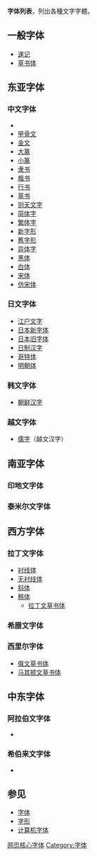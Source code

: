 {{Expand|time=2011-08-31}}
'''字体列表'''，列出各種文字字體。

==一般字体==
{{main|字体|字形}}
* [[速记|速记]]
* [[草书体|草书体]]

== 东亚字体 ==
=== 中文字体 ===
* {{main|CJK电脑字体列表|汉字字体风格}}
* [[甲骨文|甲骨文]]
* [[金文|金文]]
* [[大篆|大篆]]
* [[小篆|小篆]]
* [[隶书|隶书]]
* [[楷书|楷书]]
* [[行书|行书]]
* [[草书|草书]]
* [[则天文字|则天文字]]
* [[简体字|简体字]]
* [[繁体字|繁体字]]
* [[新字形|新字形]]
* [[舊字形|舊字形]]
* [[异体字|异体字]]
* [[黑体_(字体)|黑体]]
* [[白体_(字体)|白体]]
* [[宋体|宋体]]
* [[仿宋体|仿宋体]]

=== 日文字体 ===
{{main|日文字体列表}}
* [[江户文字|江户文字]]
* [[日本新字体|日本新字体]]
* [[日本旧字体|日本旧字体]]
* [[日文汉字#國字（和製漢字）|日制汉字]]
* [[黑体_(字体)|哥特体]]
* [[宋体|明朝体]]

=== 韩文字体 ===
{{main|韩文字体列表}}
* [[朝鲜汉字|朝鲜汉字]]

=== 越文字体 ===
{{main|越文字体列表}}
* [[儒字|儒字]]（越文汉字）

== 南亚字体 ==

=== 印地文字体 ===
{{main|印地文字体列表}}

=== 泰米尔文字体 ===
{{main|泰米尔文字体列表}}

== 西方字体 ==
=== 拉丁文字体 ===
{{main|拉丁文字体列表}}
* [[衬线体|衬线体]]
* [[无衬线体|无衬线体]]
* [[斜体|斜体]]
* [[粗体|粗体]]
** [[拉丁文草书体|拉丁文草书体]]

=== 希腊文字体 ===
{{main|俄文字体列表}}

=== 西里尔字体 ===
{{main|西里尔字体列表}}
* [[俄文草书体|俄文草书体]]
* [[马其顿文草书体|马其顿文草书体]]

== 中东字体 ==
=== 阿拉伯文字体 ===
* {{main|阿拉伯文字体列表}}

=== 希伯来文字体 ===
* {{main|希伯来语字体列表}}

== 参见 ==
* [[字体|字体]]
* [[字形|字形]]
* [[计算机字体|计算机字体]]

[[Category:網頁核心字型|网页核心字体]]
[[Category:字体|Category:字体]]